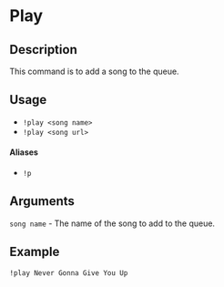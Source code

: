 # Play

## Description

This command is to add a song to the queue.

## Usage

- `!play <song name>`
- `!play <song url>`

#### Aliases

- `!p`

## Arguments

`song name` - The name of the song to add to the queue.

## Example

`!play Never Gonna Give You Up`
